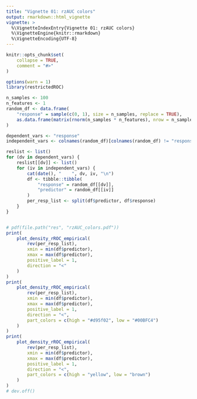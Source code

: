 ```yaml
---
title: "Vignette 01: rzAUC colors"
output: rmarkdown::html_vignette
vignette: >
  %\VignetteIndexEntry{Vignette 01: rzAUC colors}
  %\VignetteEngine{knitr::rmarkdown}
  %\VignetteEncoding{UTF-8}
---
```


```r
knitr::opts_chunk$set(
    collapse = TRUE,
    comment = "#>"
)
```

```r
options(warn = 1)
library(restrictedROC)
```

```r
n_samples <- 100
n_features <- 1
random_df <- data.frame(
    "response" = sample(c(0, 1), size = n_samples, replace = TRUE),
    as.data.frame(matrix(rnorm(n_samples * n_features), nrow = n_samples, ncol = n_features))
)

dependent_vars <- "response"
independent_vars <- colnames(random_df)[colnames(random_df) != "response"]

reslist <- list()
for (dv in dependent_vars) {
    reslist[[dv]] <- list()
    for (iv in independent_vars) {
        cat(date(), "    ", dv, iv, "\n")
        df <- tibble::tibble(
            "response" = random_df[[dv]],
            "predictor" = random_df[[iv]]
        )
        per_resp_list <- split(df$predictor, df$response)
    }
}


# pdf(file.path("res", "rzAUC_colors.pdf"))
print(
    plot_density_rROC_empirical(
        rev(per_resp_list),
        xmin = min(df$predictor),
        xmax = max(df$predictor),
        positive_label = 1,
        direction = "<"
    )
)
print(
    plot_density_rROC_empirical(
        rev(per_resp_list),
        xmin = min(df$predictor),
        xmax = max(df$predictor),
        positive_label = 1,
        direction = "<",
        part_colors = c(high = "#d95f02", low = "#00BFC4")
    )
)
print(
    plot_density_rROC_empirical(
        rev(per_resp_list),
        xmin = min(df$predictor),
        xmax = max(df$predictor),
        positive_label = 1,
        direction = "<",
        part_colors = c(high = "yellow", low = "brown")
    )
)
# dev.off()
```
